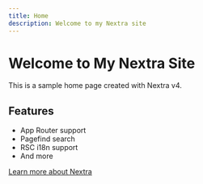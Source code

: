 ```yaml
---
title: Home
description: Welcome to my Nextra site
---
```


# Welcome to My Nextra Site

This is a sample home page created with Nextra v4.

## Features

- App Router support
- Pagefind search
- RSC i18n support
- And more

[Learn more about Nextra](/docs)
